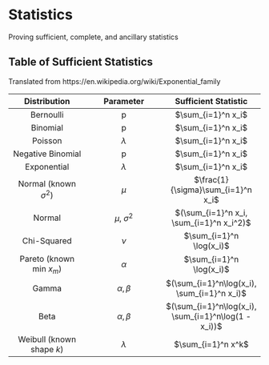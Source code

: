 # Statistics {#statistics}

Proving sufficient, complete, and ancillary statistics


## Table of Sufficient Statistics

Translated from https://en.wikipedia.org/wiki/Exponential_family

| Distribution | Parameter | Sufficient Statistic | 
| :---: | :---: | :---: | 
| Bernoulli | p | $\sum_{i=1}^n x_i$ |
| Binomial | p | $\sum_{i=1}^n x_i$ |
| Poisson | $\lambda$ | $\sum_{i=1}^n x_i$ |
| Negative Binomial | p | $\sum_{i=1}^n x_i$ |
| Exponential | $\lambda$ | $\sum_{i=1}^n x_i$ |
| Normal (known $\sigma^2$) | $\mu$ | $\frac{1}{\sigma}\sum_{i=1}^n x_i$ |
| Normal | $\mu$, $\sigma^2$ | $(\sum_{i=1}^n x_i, \sum_{i=1}^n x_i^2)$ | 
| Chi-Squared | $\nu$ | $\sum_{i=1}^n \log(x_i)$ |
| Pareto (known min $x_m$) | $\alpha$ | $\sum_{i=1}^n \log(x_i)$ |
| Gamma | $\alpha, \beta$ | $(\sum_{i=1}^n\log(x_i), \sum_{i=1}^n x_i)$ |
| Beta | $\alpha, \beta$ | $(\sum_{i=1}^n\log(x_i), \sum_{i=1}^n\log(1 - x_i))$ |
| Weibull (known shape $k$) | $\lambda$ | $\sum_{i=1}^n x^k$ |


